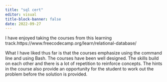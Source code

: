 ```yaml
---
title: "sql cert"
editor: visual
title-block-banner: false
date: 2022-09-27
---
```


I have enjoyed taking the courses from this learning track.https://www.freecodecamp.org/learn/relational-database/

What I have liked thus far is that the courses emphasize using the command line and using Bash. The courses have been well designed. The skills build on each other and there is a lot of repetition to reinforce concepts. The hints in the course also provide an opportunity for the student to work out the problem before the solution is provided.
